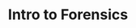 ---
type: general
credit:
- Pranav Goel
featured: false
location: Siebel CS 1111
slides: forensics.pdf
tags:
- forensics
- networking
- intro
- file carving
- steganography
- foremost
- wireshark
- stegsolve
time_start: 2019-10-31T18:00:00.000000-05:00
title: Intro to Forensics
week_number: 9
---
